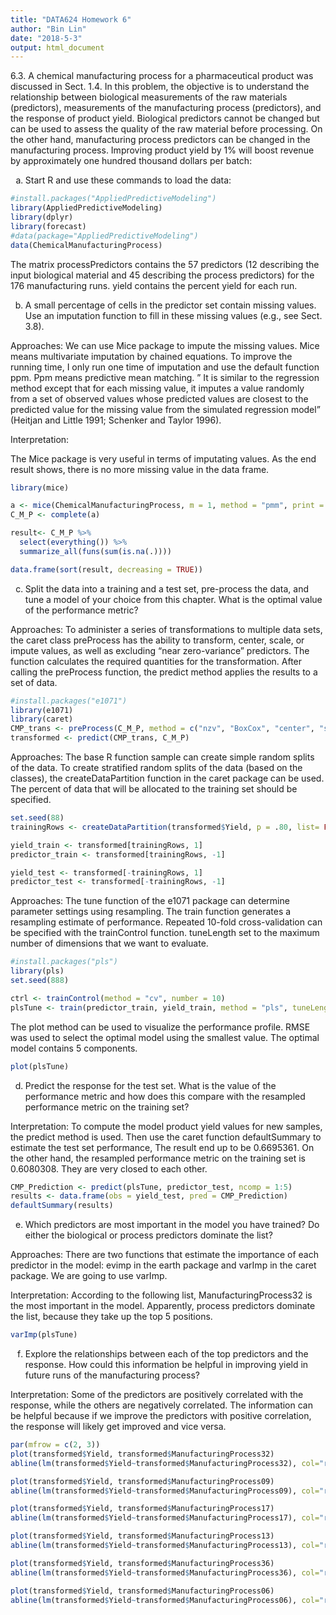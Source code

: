 ---
title: "DATA624 Homework 6"
author: "Bin Lin"
date: "2018-5-3"
output: html_document
---

6.3. A chemical manufacturing process for a pharmaceutical product was discussed in Sect. 1.4. In this problem, the objective is to understand the relationship between biological measurements of the raw materials (predictors), measurements of the manufacturing process (predictors), and the response of product yield. Biological predictors cannot be changed but can be used to assess the quality of the raw material before processing. On the other hand, manufacturing process predictors can be changed in the manufacturing process. Improving product yield by 1% will boost revenue by approximately one hundred thousand dollars per batch:

(a) Start R and use these commands to load the data:

```{r}
#install.packages("AppliedPredictiveModeling")
library(AppliedPredictiveModeling)
library(dplyr)
library(forecast)
#data(package="AppliedPredictiveModeling")
data(ChemicalManufacturingProcess)
```

The matrix processPredictors contains the 57 predictors (12 describing the input biological material and 45 describing the process predictors) for the 176 manufacturing runs. yield contains the percent yield for each run.


(b) A small percentage of cells in the predictor set contain missing values. Use an imputation function to fill in these missing values (e.g., see Sect. 3.8).

Approaches: We can use Mice package to impute the missing values. Mice means multivariate imputation by chained equations. To improve the running time, I only run one time of imputation and use the default function ppm. Ppm means predictive mean matching. " It is similar to the regression method except that for each missing value, it imputes a value randomly from a set of observed values whose predicted values are closest to the predicted value for the missing value from the simulated regression model" (Heitjan and Little 1991; Schenker and Taylor 1996).


Interpretation:

The Mice package is very useful in terms of imputating values. As the end result shows, there is no more missing value in the data frame. 


```{r}
library(mice)

a <- mice(ChemicalManufacturingProcess, m = 1, method = "pmm", print = F)
C_M_P <- complete(a)

result<- C_M_P %>%
  select(everything()) %>% 
  summarize_all(funs(sum(is.na(.))))

data.frame(sort(result, decreasing = TRUE))
```


(c) Split the data into a training and a test set, pre-process the data, and tune a model of your choice from this chapter. What is the optimal value of the performance metric?

Approaches:  To administer a series of transformations to multiple data sets, the caret class preProcess has the ability to transform, center, scale, or impute values, as well as excluding "near zero-variance" predictors. The function calculates the required quantities for the transformation. After calling the preProcess function, the predict method applies the results to a set of data.

```{r}
#install.packages("e1071")
library(e1071)
library(caret)
CMP_trans <- preProcess(C_M_P, method = c("nzv", "BoxCox", "center", "scale"))
transformed <- predict(CMP_trans, C_M_P)

```


Approaches: The base R function sample can create simple random splits of the data. To create stratified random splits of the data (based on the classes), the createDataPartition function in the caret package can be used. The percent of data that will be allocated to the training set should be specified.

```{r}
set.seed(88)
trainingRows <- createDataPartition(transformed$Yield, p = .80, list= FALSE)

yield_train <- transformed[trainingRows, 1]
predictor_train <- transformed[trainingRows, -1]

yield_test <- transformed[-trainingRows, 1]
predictor_test <- transformed[-trainingRows, -1]
```


Approaches: The tune function of the e1071 package can determine parameter settings using resampling. The train function generates a resampling estimate of performance. Repeated 10-fold cross-validation can be specified with the trainControl function. tuneLength set to the maximum number of dimensions that we want to evaluate.

```{r}
#install.packages("pls")
library(pls)
set.seed(888)

ctrl <- trainControl(method = "cv", number = 10)
plsTune <- train(predictor_train, yield_train, method = "pls", tuneLength = 20, trControl = ctrl)
```


The plot method can be used to visualize the performance profile. RMSE was used to select the optimal model using the smallest value. The optimal model contains 5 components. 

```{r}
plot(plsTune)
```


(d) Predict the response for the test set. What is the value of the performance metric and how does this compare with the resampled performance metric on the training set?


Interpretation: To compute the model product yield values for new samples, the predict method is used. Then use the caret function defaultSummary to estimate the test set performance, The result end up to be 0.6695361. On the other hand, the resampled performance metric on the training set is 0.6080308. They are very closed to each other. 


```{r}
CMP_Prediction <- predict(plsTune, predictor_test, ncomp = 1:5)
results <- data.frame(obs = yield_test, pred = CMP_Prediction)
defaultSummary(results)
```

(e) Which predictors are most important in the model you have trained? Do either the biological or process predictors dominate the list?

Approaches: There are two functions that estimate the importance of each predictor in the model: evimp in the earth package and varImp in the caret package. We are going to use varImp. 

Interpretation: According to the following list, ManufacturingProcess32 is the most important in the model. Apparently, process predictors dominate the list, because they take up the top 5 positions.

```{r}
varImp(plsTune)
```

(f) Explore the relationships between each of the top predictors and the response. How could this information be helpful in improving yield in future runs of the manufacturing process?

Interpretation: Some of the predictors are positively correlated with the response, while the others are negatively correlated. The information can be helpful because if we improve the predictors with positive correlation, the response will likely get improved and vice versa. 

```{r}
par(mfrow = c(2, 3))
plot(transformed$Yield, transformed$ManufacturingProcess32)
abline(lm(transformed$Yield~transformed$ManufacturingProcess32), col="red")

plot(transformed$Yield, transformed$ManufacturingProcess09)
abline(lm(transformed$Yield~transformed$ManufacturingProcess09), col="red")

plot(transformed$Yield, transformed$ManufacturingProcess17)
abline(lm(transformed$Yield~transformed$ManufacturingProcess17), col="red")

plot(transformed$Yield, transformed$ManufacturingProcess13)
abline(lm(transformed$Yield~transformed$ManufacturingProcess13), col="red")

plot(transformed$Yield, transformed$ManufacturingProcess36)
abline(lm(transformed$Yield~transformed$ManufacturingProcess36), col="red")

plot(transformed$Yield, transformed$ManufacturingProcess06)
abline(lm(transformed$Yield~transformed$ManufacturingProcess06), col="red")
```


